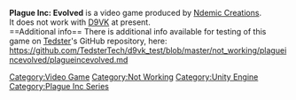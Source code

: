 <strong>Plague Inc: Evolved</strong> is a video game produced by [[Ndemic Creations]].
<br />
It does not work with [[D9VK]] at present.
<br />
==Additional info==
There is additional info available for testing of this game on [[User:Tedster|Tedster]]'s GitHub repository, here:
<br />
https://github.com/TedsterTech/d9vk_test/blob/master/not_working/plagueincevolved/plagueincevolved.md

[[Category:Video Game]]
[[Category:Not Working]]
[[Category:Unity Engine]]
[[Category:Plague Inc Series]]
